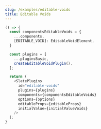 ```yaml
---
slug: /examples/editable-voids
title: Editable Voids
---
```


```ts live
() => {
  const componentsEditableVoids = {
    ...components,
    [EDITABLE_VOID]: EditableVoidElement,
  }

  const plugins = [
    ...pluginsBasic,
    createEditableVoidPlugin(),
  ];

  return (
    <SlatePlugins
      id="editable-voids"
      plugins={plugins}
      components={componentsEditableVoids}
      options={options}
      editableProps={editableProps}
      initialValue={initialValueVoids}
    />
  );
}
```